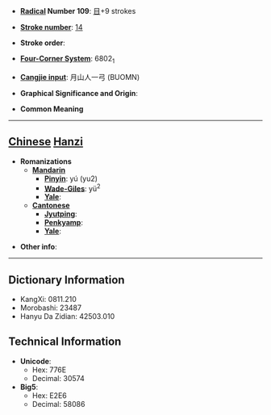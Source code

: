 * '''[[Wiktionary:Chinese radical index| Radical]] Number 109''': [[Wiktionary:Chinese radical index 目|目]]+9 strokes

* '''[[Wiktionary:Chinese total strokes index|Stroke number]]''': [[Wiktionary:Chinese total strokes index 14|14]]

* '''Stroke order''': 

* '''[[Wiktionary:Chinese four corner index|Four-Corner System]]''': 6802<sub>1</sub>

* '''[[Wiktionary:Chinese Cangjie index|Cangjie input]]''': 月山人一弓 (BUOMN)

* '''Graphical Significance and Origin''': 

* '''Common Meaning'''

----

== [[Chinese]] [[Hanzi]] ==

* '''Romanizations'''
** '''[[Mandarin]]'''
*** '''[[Pinyin]]''': yú (yu2)
*** '''[[Wade-Giles]]''': yü<sup>2</sup>
*** '''[[Yale]]''': 
** '''[[Cantonese]]'''
*** '''[[Jyutping]]''':
*** '''[[Penkyamp]]''': 
*** '''[[Yale]]''': 

* '''Other info''': 

----

== Dictionary Information ==

* KangXi: 0811.210
* Morobashi: 23487
* Hanyu Da Zidian: 42503.010

== Technical Information ==

* '''Unicode''':
** Hex: 776E
** Decimal: 30574
* '''Big5''':
** Hex: E2E6
** Decimal: 58086